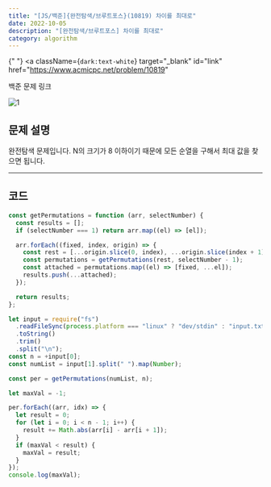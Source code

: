 ---
title: "[JS/백준]{완전탐색/브루트포스}(10819) 차이를 최대로"
date: 2022-10-05
description: "[완전탐색/브루트포스] 차이를 최대로"
category: algorithm
---

{" "}
<a
  className={`dark:text-white`}
  target="_blank"
  id="link"
  href="https://www.acmicpc.net/problem/10819"
>
  백준 문제 링크
</a>

![1](https://user-images.githubusercontent.com/75124028/194058706-59574a23-b604-4e8f-bf79-d866f3f22ba9.PNG)

<h2 className={`dark:text-white`}>문제 설명</h2>

완전탐색 문제입니다. N의 크기가 8 이하이기 때문에 모든 순열을 구해서 최대 값을 찾으면 됩니다.

---

<h2 className={`dark:text-white`}>코드</h2>

```js showLineNumbers
const getPermutations = function (arr, selectNumber) {
  const results = [];
  if (selectNumber === 1) return arr.map((el) => [el]);

  arr.forEach((fixed, index, origin) => {
    const rest = [...origin.slice(0, index), ...origin.slice(index + 1)];
    const permutations = getPermutations(rest, selectNumber - 1);
    const attached = permutations.map((el) => [fixed, ...el]);
    results.push(...attached);
  });

  return results;
};

let input = require("fs")
  .readFileSync(process.platform === "linux" ? "dev/stdin" : "input.txt")
  .toString()
  .trim()
  .split("\n");
const n = +input[0];
const numList = input[1].split(" ").map(Number);

const per = getPermutations(numList, n);

let maxVal = -1;

per.forEach((arr, idx) => {
  let result = 0;
  for (let i = 0; i < n - 1; i++) {
    result += Math.abs(arr[i] - arr[i + 1]);
  }
  if (maxVal < result) {
    maxVal = result;
  }
});
console.log(maxVal);
```

